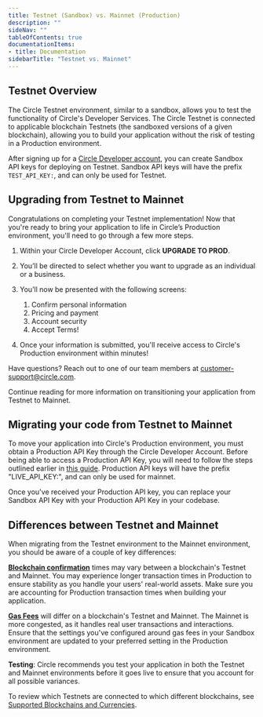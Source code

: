 ```yaml
---
title: Testnet (Sandbox) vs. Mainnet (Production)
description: ""
sideNav: ""
tableOfContents: true
documentationItems: 
- title: Documentation
sidebarTitle: "Testnet vs. Mainnet"
---
```


## Testnet Overview

The Circle Testnet environment, similar to a sandbox, allows you to test the
functionality of Circle's Developer Services. The Circle Testnet is connected to
applicable blockchain Testnets (the sandboxed versions of a given blockchain),
allowing you to build your application without the risk of testing in a
Production environment.

After signing up for a
[Circle Developer account](/w3s/circle-developer-account), you can create
Sandbox API keys for deploying on Testnet. Sandbox API keys will have the prefix
`TEST_API_KEY:`, and can only be used for Testnet.

## Upgrading from Testnet to Mainnet

Congratulations on completing your Testnet implementation! Now that you're ready
to bring your application to life in Circle’s Production environment, you'll
need to go through a few more steps.

1. Within your Circle Developer Account, click **UPGRADE TO PROD**.
2. You’ll be directed to select whether you want to upgrade as an individual or
   a business.
3. You’ll now be presented with the following screens:

   1. Confirm personal information
   2. Pricing and payment
   3. Account security
   4. Accept Terms!

4. Once your information is submitted, you'll receive access to Circle's
   Production environment within minutes!

Have questions? Reach out to one of our team members at
[customer-support@circle.com](mailto:customer-support@circle.com).

Continue reading for more information on transitioning your application from
Testnet to Mainnet.

## Migrating your code from Testnet to Mainnet

To move your application into Circle's Production environment, you must obtain a
Production API Key through the Circle Developer Account. Before being able to
access a Production API Key, you will need to follow the steps outlined earlier
in [this guide](/w3s/sandbox-vs-production#upgrading-from-testnet-to-mainnet).
Production API keys will have the prefix "LIVE_API_KEY:", and can only be used
for mainnet.

Once you've received your Production API key, you can replace your Sandbox API
Key with your Production API Key in your codebase.

## Differences between Testnet and Mainnet

When migrating from the Testnet environment to the Mainnet environment, you
should be aware of a couple of key differences:

[**Blockchain confirmation**](/w3s/blockchain-confirmations) times may vary
between a blockchain's Testnet and Mainnet. You may experience longer
transaction times in Production to ensure stability as you handle your users'
real-world assets. Make sure you are accounting for Production transaction times
when building your application.

[**Gas Fees**](/wallets/gas-fees) will differ on a blockchain's Testnet and
Mainnet. The Mainnet is more congested, as it handles real user transactions and
interactions. Ensure that the settings you've configured around gas fees in your
Sandbox environment are updated to your preferred setting in the Production
environment.

**Testing**: Circle recommends you test your application in both the Testnet and
Mainnet environments before it goes live to ensure that you account for all
possible variances.

To review which Testnets are connected to which different blockchains, see
[Supported Blockchains and Currencies](/w3s/supported-blockchains-and-currencies).
